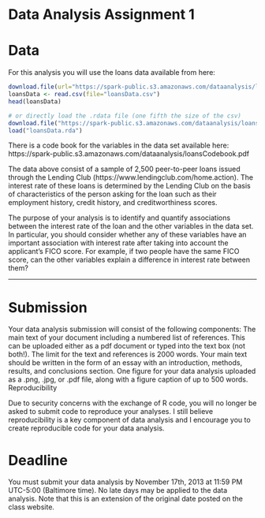 Data Analysis Assignment 1
==========================

Data
=====
For this analysis you will use the loans data available from here:

```r
download.file(url="https://spark-public.s3.amazonaws.com/dataanalysis/loansData.csv", destfile="loansData.csv", method="curl")
loansData <- read.csv(file="loansData.csv")
head(loansData)

# or directly load the .rdata file (one fifth the size of the csv)
download.file("https://spark-public.s3.amazonaws.com/dataanalysis/loansData.rda","loansData.rda","curl")
load("loansData.rda")

```


There is a code book for the variables in the data set available here:
https://spark-public.s3.amazonaws.com/dataanalysis/loansCodebook.pdf

The data above consist of a sample of 2,500 peer-to-peer loans issued through the Lending Club (https://www.lendingclub.com/home.action). The interest rate of these loans is determined by the Lending Club on the basis of characteristics of the person asking for the loan such as their employment history, credit history, and creditworthiness scores. 

The purpose of your analysis is to identify and quantify associations between the interest rate of the loan and the other variables in the data set. In particular, you should consider whether any of these variables have an important association with interest rate after taking into account the applicant's FICO score. For example, if two people have the same FICO score, can the other variables explain a difference in interest rate between them?

---
Submission
===========

Your data analysis submission will consist of the following components:
The main text of your document including a numbered list of references. This can be uploaded either as a pdf document or typed into the text box (not both!). The limit for the text and references is 2000 words. Your main text should be written in the form of an essay with an introduction, methods, results, and conclusions section. 
One figure for your data analysis uploaded as a .png, .jpg, or .pdf file, along with a figure caption of up to 500 words. 
Reproducibility

Due to security concerns with the exchange of R code, you will no longer be asked to submit code to reproduce your analyses. I still believe reproducibility is a key component of data analysis and I encourage you to create reproducible code for your data analysis. 

Deadline
========

You must submit your data analysis by November 17th, 2013 at 11:59 PM UTC-5:00 (Baltimore time). No late days may be applied to the data analysis. Note that this is an extension of the original date posted on the class website. 